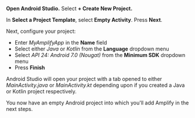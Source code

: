 **Open Android Studio.**  Select **+ Create New Project.**

 

In **Select a Project Template**, select **Empty Activity**. Press **Next**.

 

Next, configure your project:

 - Enter *MyAmplifyApp* in the **Name** field
 - Select either *Java* or *Kotlin* from the **Language** dropdown menu
 - Select *API 24: Android 7.0 (Nougat)* from the **Minimum SDK** dropdown menu
 - Press **Finish**

 

Android Studio will open your project with a tab opened to either *MainActivity.java* or *MainActivity.kt* depending upon if you created a Java or Kotlin project respectively.

 

You now have an empty Android project into which you'll add Amplify in the next steps.

